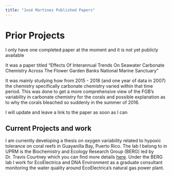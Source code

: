 ```yaml
---
title: "José Martinez Published Papers"
---
```

# Prior Projects

I only have one completed paper at the moment and it is not yet publicly available

It was a paper titled "Effects Of Interannual Trends On Seawater Carbonate Chemistry Across The Flower Garden Banks National Marine Sanctuary"

It was mainly studying how from 2015 - 2018 (and one year of data in 2007) the chemistry specifically carbonate chemistry varied within that time period. This was done to get a more comprehensive view of the FGB's variability in carbonate chemistry for the corals and possible explanation as to why the corals bleached so suddenly in the summer of 2016.

I will update and leave a link to the paper as soon as I can

## Current Projects and work

I am currently developing a thesis on oxygen variability related to hypoxic tolerance on coral reefs in Guayanilla Bay, Puerto Rico. The lab I belong to in UPRM is the Biochemistry and Ecology Research Group (BERG) led by Dr. Travis Courtney which you can find more details [here](https://theberglab.com/). Under the BERG lab I work for EcoElectrica and DNA Environment as a graduate consultant monitoring the water quality around EcoElectrica's natural gas power plant. 

